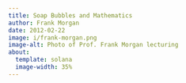 ```yaml
---
title: Soap Bubbles and Mathematics
author: Frank Morgan
date: 2012-02-22
image: i/frank-morgan.png
image-alt: Photo of Prof. Frank Morgan lecturing
about:
  template: solana
  image-width: 35%
---
```


<br>

